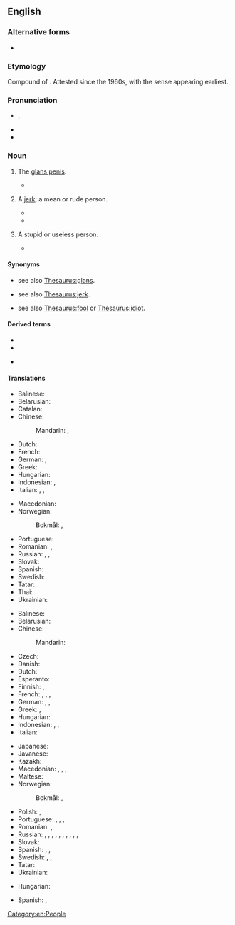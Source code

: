 {{also|dick-head}}
==English==

===Alternative forms===
* {{l|en|dick-head}}

===Etymology===
Compound of {{compound|en|dick|head}}. Attested since the 1960s, with the {{m|en|jerk}} sense appearing earliest.

===Pronunciation===
* {{enPR|dĭkʹhĕd}}, {{IPA|en|/ˈdɪkhɛd/}}
* {{audio|en|en-us-dickhead.ogg|Audio (US)}}
* {{audio|en|en-uk-dickhead.ogg|Audio (UK)}}

===Noun===
{{wikipedia|glans penis}}
{{en-noun}}

# {{lb|en|vulgar|colloquial}} The [[glans penis]].
#* {{quote-book|en|year=1970|author=Clarence Major|title=All-night Visitors|page=71|passage=...down, down, sinking down faster than she's so far moved, the '''dick head''' exploding up into all that wet, warm slime...}}
# {{lb|en|vulgar|colloquial|pejorative}} A [[jerk]]; a mean or rude person.
#* {{quote-book|en|year=1965|author=Robin Moore|title=The Green Berets|page=242|passage=I don't want them Special Forces guys left out there when some '''dickhead''' is afraid to go get them.}}
#* {{quote-book|en|year=1996|author=Timothy Jay|title=What to Do When Your Students Talk Dirty|page=207|passage=...they have been exchanging insults in writing: "'''dickhead'''," "dillweed," "fuzzbutt," "dorkwad," "asswipe," and so forth.}}
# {{lb|en|vulgar|colloquial|pejorative}} A stupid or useless person.
#* {{quote-book|en|year=1979|author=E.M. Corder|title=The Deer Hunter|page=69|passage="Watch it, '''dickhead'''!" "Hey, Stan, that's my shirt you just dropped in the snow!"}}

====Synonyms====
* {{sense|glans penis}} see also [[Thesaurus:glans]].
* {{sense|jerk}} see also [[Thesaurus:jerk]].
* {{sense|idiot}} see also [[Thesaurus:fool]] or [[Thesaurus:idiot]].

====Derived terms====
{{rel-top|terms derived from dickhead}}
* {{l|en|dickheaded}}
* {{l|en|dickheadedly}}
{{rel-mid}}
* {{l|en|dickheadedness}}
{{rel-bottom}}

====Translations====
{{trans-see|glans penis}}

{{trans-top|(''slang'') glans penis}}
* Balinese: {{t|ban|naskleng}}
* Belarusian: {{t|be|залу́па|f}} {{qualifier|vulgar}}
* Catalan: {{t+|ca|fava|f}}
* Chinese:
*: Mandarin: {{t+|cmn|龜頭|sc=Hani}}, {{t+|cmn|龟头|tr=guītóu|sc=Hani}}
* Dutch: {{t+|nl|eikel|m}}
* French: {{t+|fr|gland|m}}
* German: {{t+|de|Eichel|f}}, {{t+|de|Nille|f}}
* Greek: {{t|el|πουτσοκέφαλος|m}}
* Hungarian: {{t+|hu|makk}}
* Indonesian: {{t|id|palkon}}, {{t|id|pukon}}
* Italian: {{t+|it|glande|m}}, {{t+|it|cappella|f}}, {{t|it|testa di cazzo|f}}
{{trans-mid}}
* Macedonian: {{t|mk|глава|f}}
* Norwegian:
*: Bokmål: {{t|nb|kukkhode|n}}, {{t|nb|kukkhue|n}}
* Portuguese: {{t+|pt|cabeça|f}}
* Romanian: {{t+|ro|gland}}, {{t|ro|vârful de pulă}}
* Russian: {{t+|ru|голо́вка|f}}, {{t+|ru|залу́па|f}} {{qualifier|vulgar}}, {{t|ru|головка от хуя}} {{qualifier|vulgar}}
* Slovak: {{t|sk|žaluď}}
* Spanish: {{t+|es|capullo|m}}
* Swedish: {{t+|sv|ollon}}
* Tatar: {{t|tt|кутак баш}}
* Thai: {{t|th|หัวควย|tr=hŭa kuay}}
* Ukrainian: {{t|uk|залу́па|f}} {{qualifier|vulgar}}
{{trans-bottom}}

{{trans-top|(''slang'') stupid person}}
* Balinese: {{t|ban|naskleng}}
* Belarusian: {{t|be|хуйло́|n|sc=Cyrl}}
* Chinese:
*: Mandarin: {{t+|cmn|傻屄|tr=shǎbī|sc=Hani}} {{qualifier|vulgar}}
* Czech: {{t+|cs|kokot}}
* Danish: {{t|da|pikhoved}}
* Dutch: {{t+|nl|eikel|m}}
* Esperanto: {{t+|eo|kaculo}}
* Finnish: {{t|fi|molopää}}, {{t+|fi|munapää}}
* French: {{t+|fr|tête de nœud|f}}, {{t|fr|tête de vier|f}}, {{t+|fr|gland|m}}, {{t+|fr|connard|m}}
* German: {{t+|de|Dummkopf|m}}, {{t+|de|Depp|m}}, {{t+|de|Schwachkopf|m}}
* Greek: {{t+|el|ηλίθιος|m}}, {{t+|el|βλάκας|m}}
* Hungarian: {{t+|hu|faszfej}}
* Indonesian: {{t+|id|goblok}}, {{t+|id|brengsek}}, {{t+|id|keparat}}
* Italian: {{t|it|testa di cazzo|f}}
{{trans-mid}}
* Japanese: {{t|ja|糞垂れ|tr=kusotare, kusottare|sc=Jpan}}
* Javanese: {{t+|jv|pekok}}
* Kazakh: {{t|kk|қотақбас}}
* Macedonian: {{t|mk|акмак|m}}, {{t|mk|токмак|m}}, {{t|mk|абдал|m}}, {{t|mk|куроглав|m}}
* Maltese: {{t|mt|ras żobbi|f}}
* Norwegian:
*: Bokmål: {{t|nb|kukkhode|n}}, {{t|nb|kukkhue|n}}
* Polish: {{t|pl|chujogłowy}}, {{t+|pl|chujoza|f}}
* Portuguese: {{t+|pt|retardado|m}}, {{t|pt|bobão|m}}, {{t+|pt|cuzão|m}}, {{t+|pt|otário|m}}
* Romanian: {{t+|ro|cap|n|alt=cap sec}}, {{qualifier|pejorative|obscene}} {{t|ro|cap de pulă|n}}
* Russian: {{t+|ru|тупи́ца|m|f}}, {{t+|ru|приду́рок|m}}, {{t+|ru|деби́л|m}}, {{t+|ru|долбоёб|m}} {{qualifier|vulgar}}, {{t+|ru|муда́к|m}} {{qualifier|vulgar}}, {{t+|ru|муди́ло|n}} {{qualifier|vulgar}}, {{t+|ru|ебла́н|m}} {{qualifier|vulgar}}, {{t+|ru|мудозво́н|m}} {{qualifier|vulgar}}, {{t+|ru|хуйло́|n}} {{qualifier|vulgar}}, {{t+|ru|уёбок|m}}, {{t+|ru|уёбище|n}}
* Slovak: {{t+|sk|kokot}}
* Spanish: {{t|es|cabeza de pene}}, {{t+|es|capullo|m}}, {{t+|es|gilipollas|m|f}}
* Swedish: {{t+|sv|kukhuvud|n}}, {{t+|sv|dumbom|c}}, {{t+|sv|tjockskalle|c}}
* Tatar: {{t|tt|кутак баш}}
* Ukrainian: {{t+|uk|хуйло́|n|sc=Cyrl}}
{{trans-bottom}}

{{checktrans-top}}
* Hungarian: {{t+check|hu|faszfej}}
{{trans-mid}}
* Spanish: {{t-check|es|careverga}}, {{t-check|es|[[cara]] de [[verga]]}} <!-- was "[[cara]] de [[verga]]" - assumed sum-of-parts; if an idiom, remove the wikilinks to the individual words. see [[User:Kephir/gadgets/xte#Translation_fixing]] -->
{{trans-bottom}}

[[Category:en:People]]